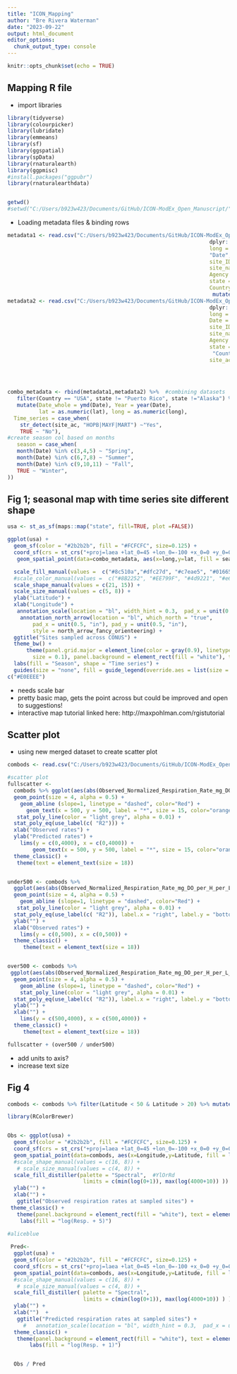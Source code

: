 ```yaml
---
title: "ICON_Mapping"
author: "Bre Rivera Waterman"
date: "2023-09-22"
output: html_document
editor_options: 
  chunk_output_type: console
---
```


```r
knitr::opts_chunk$set(echo = TRUE)
```

## Mapping R file


 - import libraries

```r
library(tidyverse)
library(colourpicker)
library(lubridate)
library(emmeans)
library(sf)
library(ggspatial)
library(spData)
library(rnaturalearth)
library(ggpmisc)
#install.packages("ggpubr")
library(rnaturalearthdata)


getwd()
#setwd("C:/Users/b923w423/Documents/GitHub/ICON-ModEx_Open_Manuscript/")

```


- Loading metadata files & binding rows 
```r
metadata1 <- read.csv("C:/Users/b923w423/Documents/GitHub/ICON-ModEx_Open_Manuscript/v8_WHONDRS_S19S_Sediment/WHONDRS_S19S_Sediment_Metadata/v4_WHONDRS_S19S_Metadata.csv") %>% slice(-1) %>% 
                                                                dplyr::select(lat = "MS_Latitude_dec.deg",
                                                                long = "MS_Longitude_dec.deg",
                                                                "Date",
                                                                site_ID = "Sample_ID",
                                                                site_name = "Stream_Name",
                                                                Agency = "Associated_Site",
                                                                state = "State_or_Province", 
                                                                Country = "Country") %>%
                                                                 mutate(site_ac = "no")
metadata2 <- read.csv("C:/Users/b923w423/Documents/GitHub/ICON-ModEx_Open_Manuscript/v3_CM_SSS_Data_Package/v3_CM_SSS_Field_Metadata.csv", header = TRUE) %>%      mutate(Country = "USA")  %>%                                 
                                                                dplyr::select(lat = "Sample_Latitude",
                                                                long = "Sample_Longitude",
                                                                Date = "Sample_Date",
                                                                site_ID = "Parent_ID",
                                                                site_name = "Stream_Name",
                                                                Agency = "Organization",
                                                                state = "State",
                                                                 "Country",
                                                                site_ac = "Site_ID")
                                                               
                                                            


combo_metadata <- rbind(metadata1,metadata2) %>%  #combining datasets
   filter(Country == "USA", state != "Puerto Rico", state !="Alaska") %>% #next few lines are to determine which sites are NEON, create a time series Y or N column based on if sites are NEON
   mutate(Date_whole = ymd(Date), Year = year(Date),
          lat = as.numeric(lat), long = as.numeric(long),
  Time_series = case_when(
    str_detect(site_ac, "HOPB|MAYF|MART") ~"Yes", 
    TRUE ~ "No"),
#create season col based on months
   season = case_when(
   month(Date) %in% c(3,4,5) ~ "Spring", 
   month(Date) %in% c(6,7,8) ~ "Summer", 
   month(Date) %in% c(9,10,11) ~ "Fall", 
   TRUE ~ "Winter", 
))


```



## Fig 1; seasonal map with time series site different shape
```r

usa <- st_as_sf(maps::map("state", fill=TRUE, plot =FALSE))

ggplot(usa) +
  geom_sf(color = "#2b2b2b", fill = "#FCFCFC", size=0.125) +
  coord_sf(crs = st_crs("+proj=laea +lat_0=45 +lon_0=-100 +x_0=0 +y_0=0 +a=6370997 +b=6370997 +units=m +no_defs")) +  #geom_spatial_point(data=combo_metadata, aes(x=long,y=lat, fill = season),  pch = 21, size = 4) +  
   geom_spatial_point(data=combo_metadata, aes(x=long,y=lat, fill = season, shape = Time_series, size = Time_series)) + 

  scale_fill_manual(values =  c("#8c510a","#dfc27d", "#c7eae5", "#01665e" ))+ #color blind safe colors
  #scale_color_manual(values =  c("#8B2252", "#EE799F", "#4d9221", "#e6f5d0" ))+ #color blind safe colors
  scale_shape_manual(values = c(21, 15)) + 
  scale_size_manual(values = c(5, 8)) +
  ylab("Latitude") + 
  xlab("Longitude") + 
   annotation_scale(location = "bl", width_hint = 0.3,  pad_x = unit(0.25, "in"), pad_y = unit(0.25, "in")) +
    annotation_north_arrow(location = "bl", which_north = "true", 
        pad_x = unit(0.5, "in"), pad_y = unit(0.5, "in"),
        style = north_arrow_fancy_orienteering) +
  ggtitle("Sites sampled across CONUS") +
  theme_bw() + 
      theme(panel.grid.major = element_line(color = gray(0.9), linetype = "dashed", 
        size = 0.1), panel.background = element_rect(fill = "white"), text = element_text(size = 18)) +
  labs(fill = "Season", shape = "Time series") + 
  guides(size = "none", fill = guide_legend(override.aes = list(size = 5, shape = 21)),  shape = guide_legend(override.aes = list(size = 5)))  
c("#E0EEEE")


```
 
  - needs scale bar
  - pretty basic map, gets the point across but could be improved and open to suggestions!
  - interactive map tutorial linked here: http://maxpohlman.com/rgistutorial


## Scatter plot  
- using new merged dataset to create scatter plot
```r
combods <- read.csv("C:/Users/b923w423/Documents/GitHub/ICON-ModEx_Open_Manuscript/ICON-ModEx_Combined_Predicted_Observed_Respiration_Rates.csv") %>% filter(!is.na(Observed_Normalized_Respiration_Rate_mg_DO_per_H_per_L_sediment),!is.na(Predicted_Normalized_Respiration_Rate_mg_DO_per_H_per_L_sediment)) %>% filter(Observed_Normalized_Respiration_Rate_mg_DO_per_H_per_L_sediment > -9990, Predicted_Normalized_Respiration_Rate_mg_DO_per_H_per_L_sediment > -9990 )

#scatter plot
fullscatter <- 
  combods %>% ggplot(aes(abs(Observed_Normalized_Respiration_Rate_mg_DO_per_H_per_L_sediment), abs(Predicted_Normalized_Respiration_Rate_mg_DO_per_H_per_L_sediment))) +
  geom_point(size = 4, alpha = 0.5) + 
    geom_abline (slope=1, linetype = "dashed", color="Red") + 
      geom_text(x = 500, y = 500, label = "*", size = 15, color="orange") + 
   stat_poly_line(color = "light grey", alpha = 0.01) +
  stat_poly_eq(use_label(c( "R2"))) +
  xlab("Observed rates") + 
  ylab("Predicted rates") + 
    lims(y = c(0,4000), x = c(0,4000)) + 
        geom_text(x = 500, y = 500, label = "*", size = 15, color="orange") + 
  theme_classic() +
   theme(text = element_text(size = 18))


under500 <- combods %>%  
  ggplot(aes(abs(Observed_Normalized_Respiration_Rate_mg_DO_per_H_per_L_sediment), abs(Predicted_Normalized_Respiration_Rate_mg_DO_per_H_per_L_sediment))) +
  geom_point(size = 4, alpha = 0.5) + 
    geom_abline (slope=1, linetype = "dashed", color="Red") + 
   stat_poly_line(color = "light grey", alpha = 0.01) +
  stat_poly_eq(use_label(c( "R2")), label.x = "right", label.y = "bottom") +
  ylab("") + 
  xlab("Observed rates") + 
    lims(y = c(0,500), x = c(0,500)) + 
  theme_classic() + 
     theme(text = element_text(size = 18))


over500 <- combods %>% 
 ggplot(aes(abs(Observed_Normalized_Respiration_Rate_mg_DO_per_H_per_L_sediment), abs(Predicted_Normalized_Respiration_Rate_mg_DO_per_H_per_L_sediment))) +
  geom_point(size = 4, alpha = 0.5) + 
    geom_abline (slope=1, linetype = "dashed", color="Red") + 
    stat_poly_line(color = "light grey", alpha = 0.01) +
  stat_poly_eq(use_label(c( "R2")), label.x = "right", label.y = "bottom") +
  ylab("") + 
  xlab("") + 
    lims(y = c(500,4000), x = c(500,4000)) + 
  theme_classic() + 
     theme(text = element_text(size = 18))

fullscatter + (over500 / under500)


```
 
  - add units to axis?
  - increase text size



## Fig 4 
```r
combods <- combods %>% filter(Latitude < 50 & Latitude > 20) %>% mutate(LogObs = Observed_Normalized_Respiration_Rate_mg_DO_per_H_per_L_sediment, LogPred = Predicted_Normalized_Respiration_Rate_mg_DO_per_H_per_L_sediment)

library(RColorBrewer)


Obs <- ggplot(usa) +
  geom_sf(color = "#2b2b2b", fill = "#FCFCFC", size=0.125) +
  coord_sf(crs = st_crs("+proj=laea +lat_0=45 +lon_0=-100 +x_0=0 +y_0=0 +a=6370997 +b=6370997 +units=m +no_defs"), datum = NA) +
  geom_spatial_point(data=combods, aes(x=Longitude,y=Latitude, fill = log(-LogObs+1)), pch = 21, size =4) +     
  #scale_shape_manual(values = c(16, 8)) +
   # scale_size_manual(values = c(4, 8)) +
  scale_fill_distiller(palette = "Spectral",  #YlOrRd
                        limits = c(min(log(0+1)), max(log(4000+10)) )) + 
  ylab("") + 
  xlab("") +
   ggtitle("Observed respiration rates at sampled sites") +
 theme_classic() +
   theme(panel.background = element_rect(fill = "white"), text = element_text(size = 12), legend.position ="none") +
    labs(fill = "log(Resp. + 5)") 

#aliceblue
  
 Pred<- 
  ggplot(usa) +
  geom_sf(color = "#2b2b2b", fill = "#FCFCFC", size=0.125) +
  coord_sf(crs = st_crs("+proj=laea +lat_0=45 +lon_0=-100 +x_0=0 +y_0=0 +a=6370997 +b=6370997 +units=m +no_defs"), datum = NA) +
  geom_spatial_point(data=combods, aes(x=Longitude,y=Latitude, fill = log(-LogPred+1)), pch = 21, size =4) +     
  #scale_shape_manual(values = c(16, 8)) +
   # scale_size_manual(values = c(4, 8)) +
  scale_fill_distiller( palette = "Spectral", 
                        limits = c(min(log(0+1)), max(log(4000+10)) ) )  + 
  ylab("") + 
  xlab("")  +
   ggtitle("Predicted respiration rates at sampled sites") +
     #   annotation_scale(location = "bl", width_hint = 0.3,  pad_x = unit(0.1, "in"), pad_y = unit(0.1, "in")) +
  theme_classic() +
   theme(panel.background = element_rect(fill = "white"), text = element_text(size = 12), legend.position = "bottom") +
       labs(fill = "log(Resp. + 1)") 


  Obs / Pred

```


